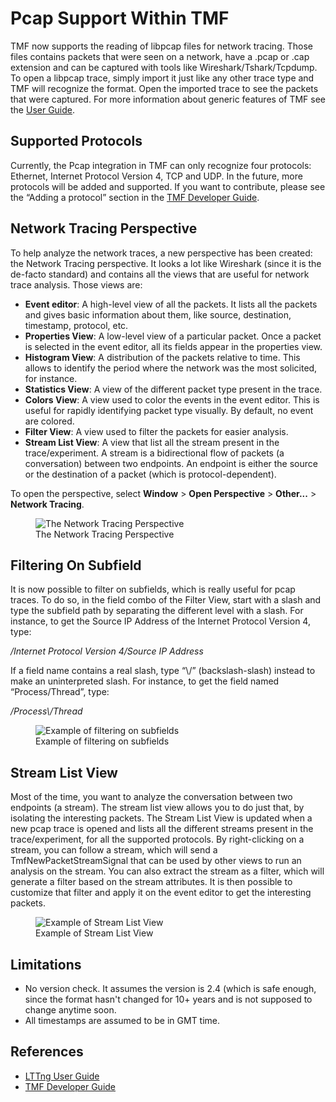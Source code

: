 
= Pcap Support Within TMF =

TMF now supports the reading of libpcap files for network tracing. Those files contains packets that were seen on a network, have a .pcap or .cap extension and can be captured with tools like Wireshark/Tshark/Tcpdump. To open a libpcap trace, simply import it just like any other trace type and TMF will recognize the format. Open the imported trace to see the packets that were captured. For more information about generic features of TMF see the [http://wiki.eclipse.org/index.php/Linux_Tools_Project/LTTng2/User_Guide User Guide].

== Supported Protocols ==

Currently, the Pcap integration in TMF can only recognize four protocols: Ethernet, Internet Protocol Version 4, TCP and UDP. In the future, more protocols will be added and supported. If you want to contribute, please see the “Adding a protocol” section in the [http://wiki.eclipse.org/Linux_Tools_Project/TMF/User_Guide TMF Developer Guide].

== Network Tracing Perspective ==

To help analyze the network traces, a new perspective has been created: the Network Tracing perspective. It looks a lot like Wireshark (since it is the de-facto standard) and contains all the views that are useful for network trace analysis. Those views are:
* '''Event editor''': A high-level view of all the packets. It lists all the packets and gives basic information about them, like source, destination, timestamp, protocol, etc.
* '''Properties View''': A low-level view of a particular packet. Once a packet is selected in the event editor, all its fields appear in the properties view.
* '''Histogram View''': A distribution of the packets relative to time. This allows to identify the period where the network was the most solicited, for instance.
* '''Statistics View''': A view of the different packet type present in the trace.
* '''Colors View''': A view used to color the events in the event editor. This is useful for rapidly identifying packet type visually. By default, no event are colored.
* '''Filter View''': A view used to filter the packets for easier analysis.
* '''Stream List View''': A view that list all the stream present in the trace/experiment. A stream is a bidirectional flow of packets (a conversation) between two endpoints. An endpoint is either the source or the destination of a packet (which is protocol-dependent).

To open the perspective, select '''Window''' > '''Open Perspective''' > '''Other...''' > '''Network Tracing'''.

[[Image:images/networkTracingPerspective.png|The Network Tracing Perspective]]

== Filtering On Subfield ==

It is now possible to filter on subfields, which is really useful for pcap traces. To do so, in the field combo of the Filter View, start with a slash and type the subfield path by separating the different level with a slash. For instance, to get the Source IP Address of the Internet Protocol Version 4, type:

''/Internet Protocol Version 4/Source IP Address''

If a field name contains a real slash, type “\/” (backslash-slash) instead to make an uninterpreted slash. For instance, to get the field named “Process/Thread”, type:

''/Process\/Thread''

[[Image:images/subfieldFiltering.png|Example of filtering on subfields]]

== Stream List View ==

Most of the time, you want to analyze the conversation between two endpoints (a stream). The stream list view allows you to do just that, by isolating the interesting packets. The Stream List View is updated when a new pcap trace is opened and lists all the different streams present in the trace/experiment, for all the supported protocols. By right-clicking on a stream, you can follow a stream, which will send a TmfNewPacketStreamSignal that can be used by other views to run an analysis on the stream. You can also extract the stream as a filter, which will generate a filter based on the stream attributes. It is then possible to customize that filter and apply it on the event editor to get the interesting packets.

[[Image:images/streamListView.png|Example of Stream List View]]

== Limitations ==

* No version check. It assumes the version is 2.4 (which is safe enough, since the format hasn't changed for 10+ years and is not supposed to change anytime soon.
* All timestamps are assumed to be in GMT time.

== References ==


* [http://wiki.eclipse.org/index.php/Linux_Tools_Project/LTTng2/User_Guide LTTng User Guide]
* [http://wiki.eclipse.org/Linux_Tools_Project/TMF/User_Guide TMF Developer Guide]

